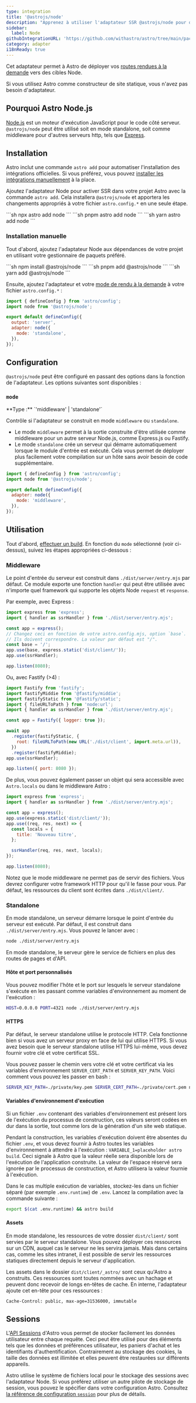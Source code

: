 ```yaml
---
type: integration
title: '@astrojs/node'
description: "Apprenez à utiliser l'adaptateur SSR @astrojs/node pour déployer votre projet Astro."
sidebar:
  label: Node
githubIntegrationURL: 'https://github.com/withastro/astro/tree/main/packages/integrations/node/'
category: adapter
i18nReady: true
---
```



Cet adaptateur permet à Astro de déployer vos [routes rendues à la demande](/fr/guides/on-demand-rendering/) vers des cibles Node.

Si vous utilisez Astro comme constructeur de site statique, vous n'avez pas besoin d'adaptateur.

## Pourquoi Astro Node.js

[Node.js](https://nodejs.org/fr/) est un moteur d'exécution JavaScript pour le code côté serveur. `@astrojs/node` peut être utilisé soit en mode standalone, soit comme middleware pour d'autres serveurs http, tels que [Express](https://expressjs.com/).

## Installation

Astro inclut une commande `astro add` pour automatiser l'installation des intégrations officielles. Si vous préférez, vous pouvez [installer les intégrations manuellement](#installation-manuelle) à la place.

Ajoutez l'adaptateur Node pour activer SSR dans votre projet Astro avec la commande `astro add`.
Cela installera `@astrojs/node` et apportera les changements appropriés à votre fichier `astro.config.*` en une seule étape.

<PackageManagerTabs>
  <Fragment slot="npm">
    ```sh
    npx astro add node
    ```
  </Fragment>
  <Fragment slot="pnpm">
    ```sh
    pnpm astro add node
    ```
  </Fragment>
  <Fragment slot="yarn">
    ```sh
    yarn astro add node
    ```
  </Fragment>
</PackageManagerTabs>

### Installation manuelle

Tout d'abord, ajoutez l'adaptateur Node aux dépendances de votre projet en utilisant votre gestionnaire de paquets préféré.

<PackageManagerTabs>
  <Fragment slot="npm">
    ```sh
    npm install @astrojs/node
    ```
  </Fragment>
  <Fragment slot="pnpm">
    ```sh
    pnpm add @astrojs/node
    ```
  </Fragment>
  <Fragment slot="yarn">
    ```sh
    yarn add @astrojs/node
    ```
  </Fragment>
</PackageManagerTabs>

Ensuite, ajoutez l'adaptateur et votre [mode de rendu à la demande](/fr/guides/on-demand-rendering/) à votre fichier `astro.config.*` :

```js title="astro.config.mjs" ins={2,5-8}
import { defineConfig } from 'astro/config';
import node from '@astrojs/node';

export default defineConfig({
  output: 'server',
  adapter: node({
    mode: 'standalone',
  }),
});
```

## Configuration

`@astrojs/node` peut être configuré en passant des options dans la fonction de l'adaptateur. Les options suivantes sont disponibles :

### `mode`
<p>
**Type :** `'middleware' | 'standalone'` <br />
</p>

Contrôle si l'adaptateur se construit en mode `middleware` ou `standalone`.

* Le mode `middleware` permet à la sortie construite d'être utilisée comme middleware pour un autre serveur Node.js, comme Express.js ou Fastify.
* Le mode `standalone` crée un serveur qui démarre automatiquement lorsque le module d'entrée est exécuté. Cela vous permet de déployer plus facilement votre compilation sur un hôte sans avoir besoin de code supplémentaire.

```js title="astro.config.mjs" {6}
import { defineConfig } from 'astro/config';
import node from '@astrojs/node';

export default defineConfig({
  adapter: node({
    mode: 'middleware',
  }),
});
```

## Utilisation

Tout d'abord, [effectuer un build](/fr/guides/deploy/#construire-votre-site-localement). En fonction du `mode` sélectionné (voir ci-dessus), suivez les étapes appropriées ci-dessous :

### Middleware

Le point d'entrée du serveur est construit dans `./dist/server/entry.mjs` par défaut. Ce module exporte une fonction `handler` qui peut être utilisée avec n'importe quel framework qui supporte les objets Node `request` et `response`.

Par exemple, avec Express :

```js title="run-server.mjs"
import express from 'express';
import { handler as ssrHandler } from './dist/server/entry.mjs';

const app = express();
// Changez ceci en fonction de votre astro.config.mjs, option `base`.
// Ils doivent correspondre. La valeur par défaut est "/".
const base = '/';
app.use(base, express.static('dist/client/'));
app.use(ssrHandler);

app.listen(8080);
```

Ou, avec Fastify (>4) :

```js title="run-server.mjs"
import Fastify from 'fastify';
import fastifyMiddie from '@fastify/middie';
import fastifyStatic from '@fastify/static';
import { fileURLToPath } from 'node:url';
import { handler as ssrHandler } from './dist/server/entry.mjs';

const app = Fastify({ logger: true });

await app
  .register(fastifyStatic, {
    root: fileURLToPath(new URL('./dist/client', import.meta.url)),
  })
  .register(fastifyMiddie);
app.use(ssrHandler);

app.listen({ port: 8080 });
```

De plus, vous pouvez également passer un objet qui sera accessible avec `Astro.locals` ou dans le middleware Astro :

```js title="run-server.mjs"
import express from 'express';
import { handler as ssrHandler } from './dist/server/entry.mjs';

const app = express();
app.use(express.static('dist/client/'));
app.use((req, res, next) => {
  const locals = {
    title: 'Nouveau titre',
  };

  ssrHandler(req, res, next, locals);
});

app.listen(8080);
```

Notez que le mode middleware ne permet pas de servir des fichiers. Vous devrez configurer votre framework HTTP pour qu'il le fasse pour vous. Par défaut, les ressources du client sont écrites dans `./dist/client/`.

### Standalone

En mode standalone, un serveur démarre lorsque le point d'entrée du serveur est exécuté. Par défaut, il est construit dans `./dist/server/entry.mjs`. Vous pouvez le lancer avec :

```sh
node ./dist/server/entry.mjs
```

En mode standalone, le serveur gère le service de fichiers en plus des routes de pages et d'API.

#### Hôte et port personnalisés

Vous pouvez modifier l'hôte et le port sur lesquels le serveur standalone s'exécute en les passant comme variables d'environnement au moment de l'exécution :

```sh
HOST=0.0.0.0 PORT=4321 node ./dist/server/entry.mjs
```

#### HTTPS

Par défaut, le serveur standalone utilise le protocole HTTP. Cela fonctionne bien si vous avez un serveur proxy en face de lui qui utilise HTTPS. Si vous avez besoin que le serveur standalone utilise HTTPS lui-même, vous devez fournir votre clé et votre certificat SSL.

Vous pouvez passer le chemin vers votre clé et votre certificat via les variables d'environnement `SERVER_CERT_PATH` et `SERVER_KEY_PATH`. Voici comment vous pouvez les passer en bash :

```bash
SERVER_KEY_PATH=./private/key.pem SERVER_CERT_PATH=./private/cert.pem node ./dist/server/entry.mjs
```

#### Variables d'environnement d'exécution

Si un fichier `.env` contenant des variables d'environnement est présent lors de l'exécution du processus de construction, ces valeurs seront codées en dur dans la sortie, tout comme lors de la génération d'un site web statique.

Pendant la construction, les variables d'exécution doivent être absentes du fichier `.env`, et vous devez fournir à Astro toutes les variables d'environnement à attendre à l'exécution : `VARIABLE_1=placeholder astro build`. Ceci signale à Astro que la valeur réelle sera disponible lors de l'exécution de l'application construite. La valeur de l'espace réservé sera ignorée par le processus de construction, et Astro utilisera la valeur fournie à l'exécution.

Dans le cas multiple exécution de variables, stockez-les dans un fichier séparé (par exemple `.env.runtime`) de `.env`. Lancez la compilation avec la commande suivante :

```sh
export $(cat .env.runtime) && astro build
```

#### Assets

En mode standalone, les ressources de votre dossier `dist/client/` sont servies par le serveur standalone. Vous pouvez déployer ces ressources sur un CDN, auquel cas le serveur ne les servira jamais. Mais dans certains cas, comme les sites intranet, il est possible de servir les ressources statiques directement depuis le serveur d'application.

Les assets dans le dossier `dist/client/_astro/` sont ceux qu'Astro a construits. Ces ressources sont toutes nommées avec un hachage et peuvent donc recevoir de longs en-têtes de cache. En interne, l'adaptateur ajoute cet en-tête pour ces ressources :

```
Cache-Control: public, max-age=31536000, immutable
```

## Sessions

L'[API Sessions](/fr/guides/sessions/) d'Astro vous permet de stocker facilement les données utilisateur entre chaque requête. Ceci peut être utilisé pour des éléments tels que les données et préférences utilisateur, les paniers d'achat et les identifiants d'authentification. Contrairement au stockage des cookies, la taille des données est illimitée et elles peuvent être restaurées sur différents appareils.

Astro utilise le système de fichiers local pour le stockage des sessions avec l'adaptateur Node. Si vous préférez utiliser un autre pilote de stockage de session, vous pouvez le spécifier dans votre configuration Astro. Consultez [la référence de configuration `session`](/fr/reference/configuration-reference/#sessiondriver) pour plus de détails.
